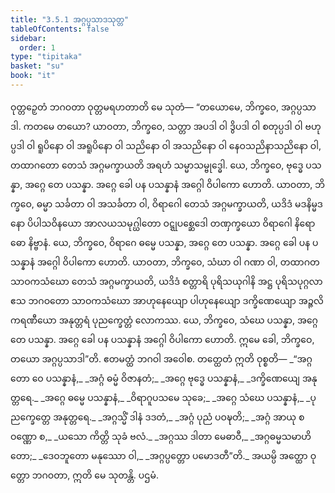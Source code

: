 ```yaml
---
title: "3.5.1 အဂ္ဂပ္ပသာဒသုတ္တ"
tableOfContents: false
sidebar:
  order: 1
type: "tipitaka"
basket: "su"
book: "it"
---
```



<DynamicBreadcrumb />

<Division number="90" book="it" e="ch" v="18" p="254">

<Paragraph number="636" book="it">
ဝုတ္တဉှေတံ ဘဂဝတာ ဝုတ္တမရဟတာတိ မေ သုတံ—
</Paragraph>

<Paragraph number="637" book="it">
“တယောမေ, ဘိက္ခဝေ, အဂ္ဂပ္ပသာဒါ. ကတမေ တယော? ယာဝတာ, ဘိက္ခဝေ, သတ္တာ အပဒါ ဝါ ဒွိပဒါ ဝါ စတုပ္ပဒါ ဝါ ဗဟုပ္ပဒါ ဝါ ရူပိနော ဝါ အရူပိနော ဝါ သညိနော ဝါ အသညိနော ဝါ နေဝသညိနာသညိနော ဝါ, တထာဂတော တေသံ အဂ္ဂမက္ခာယတိ အရဟံ သမ္မာသမ္ဗုဒ္ဓေါ. ယေ, ဘိက္ခဝေ, ဗုဒ္ဓေ ပသန္နာ, အဂ္ဂေ တေ ပသန္နာ. အဂ္ဂေ ခေါ ပန ပသန္နာနံ အဂ္ဂေါ ဝိပါကော ဟောတိ.
</Paragraph>

<Paragraph number="638" book="it">
ယာဝတာ, ဘိက္ခဝေ, ဓမ္မာ သင်္ခတာ ဝါ အသင်္ခတာ ဝါ, ဝိရာဂေါ တေသံ အဂ္ဂမက္ခာယတိ, ယဒိဒံ မဒနိမ္မဒနော ပိပါသဝိနယော အာလယသမုဂ္ဃါတော ဝဋ္ဋုပစ္ဆေဒေါ တဏှက္ခယော ဝိရာဂေါ နိရောဓော နိဗ္ဗာနံ. ယေ, ဘိက္ခဝေ, ဝိရာဂေ ဓမ္မေ ပသန္နာ, အဂ္ဂေ တေ ပသန္နာ. အဂ္ဂေ ခေါ ပန ပသန္နာနံ အဂ္ဂေါ ဝိပါကော ဟောတိ.
</Paragraph>

<Paragraph number="639" book="it">
ယာဝတာ, ဘိက္ခဝေ, သံဃာ ဝါ ဂဏာ ဝါ, တထာဂတသာဝကသံဃော တေသံ အဂ္ဂမက္ခာယတိ, ယဒိဒံ စတ္တာရိ ပုရိသယုဂါနိ အဋ္ဌ ပုရိသပုဂ္ဂလာ ဧသ ဘဂဝတော သာဝကသံဃော အာဟုနေယျော ပါဟုနေယျော ဒက္ခိဏေယျော အဉ္ဇလိကရဏီယော အနုတ္တရံ ပုညက္ခေတ္တံ လောကဿ. ယေ, ဘိက္ခဝေ, သံဃေ ပသန္နာ, အဂ္ဂေ တေ ပသန္နာ. အဂ္ဂေ ခေါ ပန ပသန္နာနံ အဂ္ဂေါ ဝိပါကော ဟောတိ. ဣမေ ခေါ, ဘိက္ခဝေ, တယော အဂ္ဂပ္ပသာဒါ”တိ. ဧတမတ္ထံ ဘဂဝါ အဝေါစ. တတ္ထေတံ ဣတိ ဝုစ္စတိ—
</Paragraph>

<Paragraph number="640" type="verses" book="it">
_“အဂ္ဂတော ဝေ ပသန္နာနံ,_  
_အဂ္ဂံ ဓမ္မံ ဝိဇာနတံ;_  
_အဂ္ဂေ ဗုဒ္ဓေ ပသန္နာနံ,_  
_ဒက္ခိဏေယျေ အနုတ္တရေ._  

</Paragraph>

<Paragraph number="641" type="verses" book="it">
_အဂ္ဂေ ဓမ္မေ ပသန္နာနံ,_  
_ဝိရာဂူပသမေ သုခေ;_  
_အဂ္ဂေ သံဃေ ပသန္နာနံ,_  
_ပုညက္ခေတ္တေ အနုတ္တရေ._  

</Paragraph>

<Paragraph number="642" type="verses" book="it">
_အဂ္ဂသ္မိံ ဒါနံ ဒဒတံ,_  
_အဂ္ဂံ ပုညံ ပဝဍ္ဎတိ;_  
_အဂ္ဂံ အာယု စ ဝဏ္ဏော စ,_  
_ယသော ကိတ္တိ သုခံ ဗလံ._  

</Paragraph>

<Paragraph number="643" type="verses" book="it">
_အဂ္ဂဿ ဒါတာ မေဓာဝီ,_  
_အဂ္ဂဓမ္မသမာဟိတော;_  
_ဒေဝဘူတော မနုဿော ဝါ,_  
_အဂ္ဂပ္ပတ္တော ပမောဒတီ”တိ._  

</Paragraph>

<Paragraph number="644" book="it">
အယမ္ပိ အတ္ထော ဝုတ္တော ဘဂဝတာ, ဣတိ မေ သုတန္တိ.

</Paragraph>
</Division>

<Paragraph number="645" type="center" book="it">
ပဌမံ.
</Paragraph>